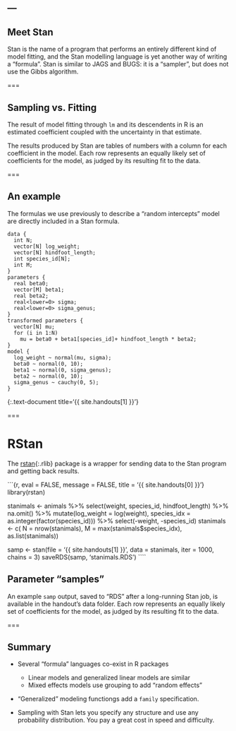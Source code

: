 ---
---

## Meet Stan

Stan is the name of a program that performs an entirely different kind of model fitting, and the Stan modelling language is yet another way of writing a "formula". Stan is similar to JAGS and BUGS: it is a "sampler", but does not use the Gibbs algorithm.

===

## Sampling vs. Fitting

The result of model fitting through `lm` and its descendents in R is an estimated coefficient coupled with the uncertainty in that estimate.

The results produced by Stan are tables of numbers with a column for each coefficient in the model. Each row represents an equally likely set of coefficients for the model, as judged by its resulting fit to the data.

===

## An example

The formulas we use previously to describe a "random intercepts" model are directly included in a Stan formula.

```
data {
  int N;
  vector[N] log_weight;
  vector[N] hindfoot_length;
  int species_id[N];
  int M;
} 
parameters {
  real beta0;
  vector[M] beta1;
  real beta2;
  real<lower=0> sigma;
  real<lower=0> sigma_genus;
}
transformed parameters {
  vector[N] mu;
  for (i in 1:N)
    mu = beta0 + beta1[species_id]+ hindfoot_length * beta2;
}
model {
  log_weight ~ normal(mu, sigma);
  beta0 ~ normal(0, 10);
  beta1 ~ normal(0, sigma_genus);
  beta2 ~ normal(0, 10);
  sigma_genus ~ cauchy(0, 5);
}
```
{:.text-document title='{{ site.handouts[1] }}'}

===

# RStan

The [rstan](){:.rlib} package is a wrapper for sending data to the Stan program and getting back results.

```{r, eval = FALSE, message = FALSE, title = '{{ site.handouts[0] }}'}
library(rstan)

stanimals <- animals %>%
  select(weight, species_id, hindfoot_length) %>%
  na.omit() %>%
  mutate(log_weight = log(weight),
         species_idx = as.integer(factor(species_id))) %>%
  select(-weight, -species_id)
stanimals <- c(
  N = nrow(stanimals),
  M = max(stanimals$species_idx),
  as.list(stanimals))

samp <- stan(file = '{{ site.handouts[1] }}',
             data = stanimals,
             iter = 1000, chains = 3)
saveRDS(samp, 'stanimals.RDS')
````

## Parameter "samples"

An example `samp` output, saved to "RDS" after a long-running Stan job, is available in the handout's data folder. Each row represents an equally likely set of coefficients for the model, as judged by its resulting fit to the data.

===

## Summary

- Several "formula" languages co-exist in R packages
  - Linear models and generalized linear models are similar
  - Mixed effects models use grouping to add "random effects"

- "Generalized" modeling functiongs add a `family` specification.

- Sampling with Stan lets you specify any structure and use any probability distribution. You pay a great cost in speed and difficulty.
